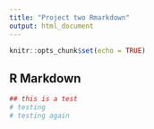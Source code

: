 ```yaml
---
title: "Project two Rmarkdown"
output: html_document
---
```


```r
knitr::opts_chunk$set(echo = TRUE)
```

## R Markdown

```r
## this is a test
# testing
# testing again
```

